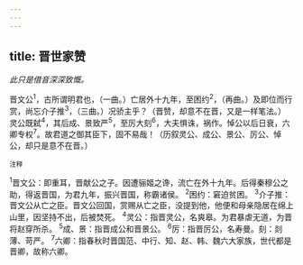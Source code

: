 ```yaml
---
---
---
```

title: 晋世家赞
---



*此只是借音深深致慨。*

晋文公<sup>1</sup>，古所谓明君也，（一曲。）亡居外十九年，至困约<sup>2</sup>，（再曲。）及即位而行赏，尚忘介子推<sup>3</sup>，（三曲。）况骄主乎？（晋赞，却意不在晋，又是一样笔法。）灵公既弑<sup>4</sup>，其后成、景致严<sup>5</sup>，至厉大刻<sup>6</sup>，大夫惧诛，祸作。悼公以后日衰，六卿专权<sup>7</sup>。故君道之御其臣下，固不易哉！（历叙灵公、成公、景公、厉公、悼公，却只是意不在晋。）

<sup>注释</sup>

<sup>1</sup>晋文公：即重耳，晋献公之子。因遭骊姬之谗，流亡在外十九年。后得秦穆公之助，得返晋国，为君九年，振兴晋国，称霸诸侯。
<sup>2</sup>困约：窘迫贫困。
<sup>3</sup>介子推：晋文公从亡之臣。晋文公回国，赏赐从亡之臣，没提到他，他便和母亲隐居在绵上山里，因坚持不出，后被焚死。
<sup>4</sup>灵公：指晋灵公，名爽皋。为君暴虐无道，为晋将赵穿所杀。
<sup>5</sup>成、景：指晋成公和晋景公。
<sup>6</sup>厉：指晋厉公，名寿曼。刻：剡薄、苛严。
<sup>7</sup>六卿：指春秋时晋国范、中行、知、赵、韩、魏六大家族，世代都是晋卿，故称六卿。